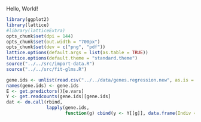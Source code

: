 Hello, World!

```r
library(ggplot2)
library(lattice)
#library(latticeExtra)
opts_chunk$set(dpi = 144)
opts_chunk$set(out.width = "700px")
opts_chunk$set(dev = c("png", "pdf"))
lattice.options(default.args = list(as.table = TRUE))
lattice.options(default.theme = "standard.theme")
source("../../src/import-data.R")
source("../../src/fit-glms.R")
```

```r
gene.ids <- unlist(read.csv("../../data/genes.regression.new", as.is = TRUE))
names(gene.ids) <- gene.ids
E <- get.predictors()[e.vars]
Y <- get.readcounts(gene.ids)[gene.ids]
dat <- do.call(rbind,
               lapply(gene.ids,
                      function(g) cbind(y <- Y[[g]], data.frame(Indiv = rownames(y), Gene = g), E)))
```
